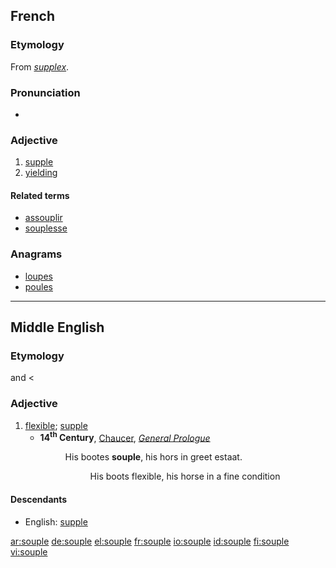 ==French==

===Etymology===
From {{etyl|la|fr}} ''[[supplex]]''.

===Pronunciation===
* {{audio|Fr-souple.ogg|Audio}}

===Adjective===
{{fr-adj-mf}}

# [[supple]]
# [[yielding]]

====Related terms====
* [[assouplir]]
* [[souplesse]]

===Anagrams===
* [[loupes#French|loupes]]
* [[poules#French|poules]]

----

==Middle English==

===Etymology===
{{etyl|fro|enm}} {{term|sople|lang=fro}} and {{etyl|xno|enm}} {{term|suple|lang=xno}} < {{etyl|la|enm}} {{term|supplex|lang=la}}

===Adjective===
{{enm-adj}}

# [[flexible]]; [[supple]]
#* '''14<sup>th</sup> Century''', [[w:Geoffrey Chaucer|Chaucer]], ''[[s:The Canterbury Tales/General Prologue|General Prologue]]''
#*: His bootes '''souple''', his hors in greet estaat.
#*:: His boots flexible, his horse in a fine condition

====Descendants====
* English: [[supple]]

[[ar:souple]]
[[de:souple]]
[[el:souple]]
[[fr:souple]]
[[io:souple]]
[[id:souple]]
[[fi:souple]]
[[vi:souple]]